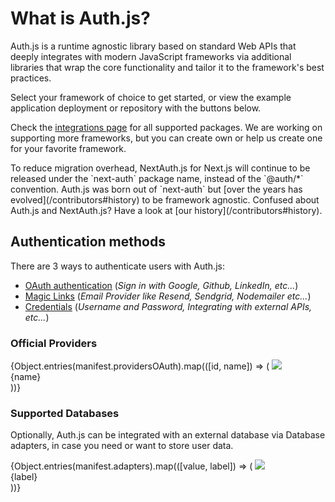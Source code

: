 
# What is Auth.js?

Auth.js is a runtime agnostic library based on standard Web APIs that deeply integrates with modern JavaScript frameworks via additional libraries that wrap the core functionality
and tailor it to the framework's best practices.

Select your framework of choice to get started, or view the example application deployment or repository with the buttons below.

<DemoCards />

Check the [integrations page](/getting-started/integrations) for all supported packages. We are working on supporting more frameworks, but you can create own or
help us create one for your favorite framework.

<Callout type="info">
  To reduce migration overhead, NextAuth.js for Next.js will continue to be
  released under the `next-auth` package name, instead of the `@auth/*`
  convention. Auth.js was born out of `next-auth` but [over the years has
  evolved](/contributors#history) to be framework agnostic.
</Callout>

<Callout typpe="info">
  Confused about Auth.js and NextAuth.js? Have a look at [our
  history](/contributors#history).
</Callout>

## Authentication methods

There are 3 ways to authenticate users with Auth.js:

- [OAuth authentication](/getting-started/providers/oauth-tutorial) (_Sign in with Google, Github, LinkedIn, etc..._)
- [Magic Links](/getting-started/providers/email-tutorial) (_Email Provider like Resend, Sendgrid, Nodemailer etc..._)
- [Credentials](/getting-started/providers/credentials-tutorial) (_Username and Password, Integrating with external APIs, etc..._)

### Official Providers

<ListDisclosure limit={8}>
  {Object.entries(manifest.providersOAuth).map(([id, name]) => (
    <Link
      href={`/getting-started/providers/${id}`}
      key={name}
      className="p-4 border border-solid dark:border-neutral-800 border-slate-200 rounded-lg flex flex-col items-center justify-between w-36 shadow-lg h-32"
    >
      <img src={`/img/providers/${id}.svg`} className="w-11 mt-2" />
      <div className="text-sm text-center">{name}</div>
    </Link>
  ))}
</ListDisclosure>

### Supported Databases

Optionally, Auth.js can be integrated with an external database via Database adapters, in case you need or want to store user data.

<ListDisclosure limit={8}>
  {Object.entries(manifest.adapters).map(([value, label]) => (
    <Link
      href={`/getting-started/adapters/${value}`}
      key={value}
      className="p-4 border border-solid dark:border-neutral-800 border-slate-200 rounded-lg flex flex-col items-center justify-between w-36 shadow-lg h-32"
    >
      <img src={`/img/adapters/${value}.svg`} className="h-12 mt-2" />
      <div className="text-sm text-center">{label}</div>
    </Link>
  ))}
</ListDisclosure>
